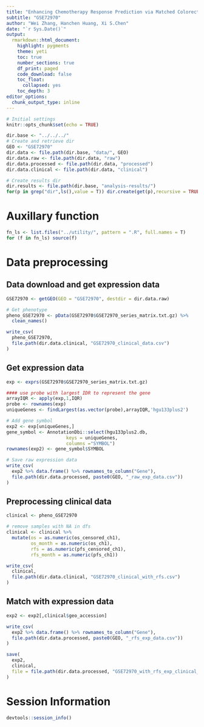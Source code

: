 ```yaml
---
title: "Enhancing Chemotherapy Response Prediction via Matched Colorectal Tumor-Organoid Gene Expression Analysis and Network-Based Biomarker Selection"
subtitle: "GSE72970"
author: "Wei Zhang, Hanchen Huang, Xi S.Chen"
date: "`r Sys.Date()`"
output:
  rmarkdown::html_document:
    highlight: pygments
    theme: yeti
    toc: true
    number_sections: true
    df_print: paged
    code_download: false
    toc_float:
      collapsed: yes
    toc_depth: 3
editor_options:
  chunk_output_type: inline    
---
```


```r
# Initial settings
knitr::opts_chunk$set(echo = TRUE)

dir.base <- "../../../"
# Create and retrieve dir
GEO <- "GSE72970"
dir.data <- file.path(dir.base, "data/", GEO)
dir.data.raw <- file.path(dir.data, "raw")
dir.data.processed <- file.path(dir.data, "processed")
dir.data.clinical <- file.path(dir.data, "clinical")

# Create results dir
dir.results <- file.path(dir.base, "analysis-results/")
for(p in grep("dir",ls(),value = T)) dir.create(get(p),recursive = TRUE,showWarnings = FALSE)
```

# Auxillary function

```r
fn_ls <- list.files("../utility/", pattern = ".R", full.names = T)
for (f in fn_ls) source(f)
```

# Data preprocessing

## Data download and get expression data

```r
GSE72970 <- getGEO(GEO = "GSE72970", destdir = dir.data.raw)
```

```r
# Get phenotype
pheno_GSE72970 <- pData(GSE72970$GSE72970_series_matrix.txt.gz) %>%
  clean_names()

write_csv(
  pheno_GSE72970,
  file.path(dir.data.clinical, "GSE72970_clinical_data.csv")
)
```

## Get expression data

```r
exp <- exprs(GSE72970$GSE72970_series_matrix.txt.gz)

#### use probe with largest IDR to represent the gene
arrayIQR <- apply(exp,1,IQR)
probe <- rownames(exp)
uniqueGenes <- findLargest(as.vector(probe),arrayIQR,'hgu133plus2')

# Add gene symbol
exp2 <- exp[uniqueGenes,] 
gene_symbol <- AnnotationDbi::select(hgu133plus2.db, 
                      keys = uniqueGenes, 
                      columns ="SYMBOL")
rownames(exp2) <- gene_symbol$SYMBOL
```

```r
# Save raw expression data
write_csv(
  exp2 %>% data.frame() %>% rownames_to_column("Gene"),
  file.path(dir.data.processed, paste0(GEO, "_raw_exp_data.csv"))
)
```

## Preprocessing clinical data

```r
clinical <- pheno_GSE72970

# remove samples with NA in dfs
clinical <- clinical %>%
  mutate(os = as.numeric(os_censored_ch1),
         os_month = as.numeric(os_ch1),
         rfs = as.numeric(pfs_censored_ch1),
         rfs_month = as.numeric(pfs_ch1))

write_csv(
  clinical,
  file.path(dir.data.clinical, "GSE72970_clinical_with_rfs.csv")
)
```

## Match with expression data

```r
exp2 <- exp2[,clinical$geo_accession]

write_csv(
  exp2 %>% data.frame() %>% rownames_to_column("Gene"),
  file.path(dir.data.processed, paste0(GEO, "_rfs_exp_data.csv"))
)
```

```r
save(
  exp2,
  clinical,
  file = file.path(dir.data.processed, "GSE72970_with_rfs_exp_clinical_data.rda")
)
```

# Session Information

```r
devtools::session_info()
```
